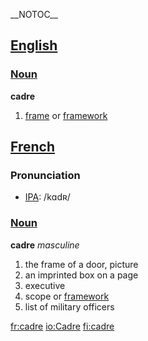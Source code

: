 __NOTOC__
== [[English]] ==
=== [[Noun]] ===
'''cadre'''
# [[frame]] or [[framework]]

== [[French]] ==
===Pronunciation===
*[[International Phonetic Alphabet|IPA]]: /kɑdʀ/

===[[Noun]] ===
'''cadre''' ''masculine''
# the frame of a door, picture
# an imprinted box on a page
# executive
# scope or [[framework]]
# list of military officers

[[fr:cadre]]
[[io:Cadre]]
[[fi:cadre]]